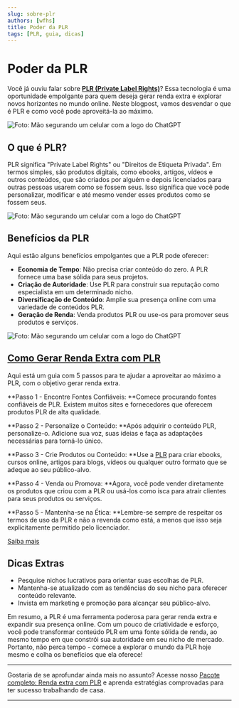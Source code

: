 ```yaml
---
slug: sobre-plr
authors: [wfhs]
title: Poder da PLR
tags: [PLR, guia, dicas]
---
```


# Poder da PLR

Você já ouviu falar sobre [**PLR (Private Label Rights)**](https://pay.kiwify.com.br/hpkU9aj)? Essa tecnologia é uma oportunidade empolgante para quem deseja gerar renda extra e explorar novos horizontes no mundo online. Neste blogpost, vamos desvendar o que é PLR e como você pode aproveitá-la ao máximo. 

![Foto: Mão segurando um celular com a logo do ChatGPT](./img/plr.jpg#rounded)

## O que é PLR?

PLR significa "Private Label Rights" ou "Direitos de Etiqueta Privada". Em termos simples, são produtos digitais, como ebooks, artigos, vídeos e outros conteúdos, que são criados por alguém e depois licenciados para outras pessoas usarem como se fossem seus. Isso significa que você pode personalizar, modificar e até mesmo vender esses produtos como se fossem seus.

![Foto: Mão segurando um celular com a logo do ChatGPT](./img/plr1.jpg#rounded)

## Benefícios da PLR

Aqui estão alguns benefícios empolgantes que a PLR pode oferecer:

- **Economia de Tempo**: Não precisa criar conteúdo do zero. A PLR fornece uma base sólida para seus projetos.
- **Criação de Autoridade**: Use PLR para construir sua reputação como especialista em um determinado nicho.
- **Diversificação de Conteúdo**: Amplie sua presença online com uma variedade de conteúdos PLR.
- **Geração de Renda**: Venda produtos PLR ou use-os para promover seus produtos e serviços.

![Foto: Mão segurando um celular com a logo do ChatGPT](./img/plr2.jpg#rounded)

## [Como Gerar Renda Extra com PLR](https://pay.kiwify.com.br/hpkU9aj)

Aqui está um guia com 5 passos para te ajudar a aproveitar ao máximo a PLR, com o objetivo gerar renda extra.

**Passo 1 - Encontre Fontes Confiáveis: **Comece procurando fontes confiáveis de PLR. Existem muitos sites e fornecedores que oferecem produtos PLR de alta qualidade.

**Passo 2 - Personalize o Conteúdo: **Após adquirir o conteúdo PLR, personalize-o. Adicione sua voz, suas ideias e faça as adaptações necessárias para torná-lo único.

**Passo 3 - Crie Produtos ou Conteúdo: **Use a [PLR](https://pay.kiwify.com.br/hpkU9aj) para criar ebooks, cursos online, artigos para blogs, vídeos ou qualquer outro formato que se adeque ao seu público-alvo.

**Passo 4 - Venda ou Promova: **Agora, você pode vender diretamente os produtos que criou com a PLR ou usá-los como isca para atrair clientes para seus produtos ou serviços.

**Passo 5 - Mantenha-se na Ética: **Lembre-se sempre de respeitar os termos de uso da PLR e não a revenda como está, a menos que isso seja explicitamente permitido pelo licenciador.

[<Link className="button button--primary button--lg"> Saiba mais</Link>](https://pay.kiwify.com.br/hpkU9aj)

## Dicas Extras

- Pesquise nichos lucrativos para orientar suas escolhas de PLR.
- Mantenha-se atualizado com as tendências do seu nicho para oferecer conteúdo relevante.
- Invista em marketing e promoção para alcançar seu público-alvo.

Em resumo, a PLR é uma ferramenta poderosa para gerar renda extra e expandir sua presença online. Com um pouco de criatividade e esforço, você pode transformar conteúdo PLR em uma fonte sólida de renda, ao mesmo tempo em que constrói sua autoridade em seu nicho de mercado. Portanto, não perca tempo - comece a explorar o mundo da PLR hoje mesmo e colha os benefícios que ela oferece!

<hr/>
Gostaria de se aprofundar ainda mais no assunto? Acesse nosso <a href="https://pay.kiwify.com.br/hpkU9aj">Pacote completo: Renda extra com PLR</a> e aprenda estratégias comprovadas para ter sucesso trabalhando de casa. <br />
<hr/>
